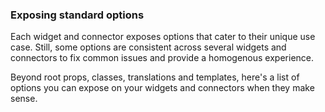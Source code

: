 ### Exposing standard options

  Each widget and connector exposes options that cater to their unique use case. Still, some options are consistent across several widgets and connectors to fix common issues and provide a homogenous experience.

  Beyond root props, classes, translations and templates, here's a list of options you can expose on your widgets and connectors when they make sense.